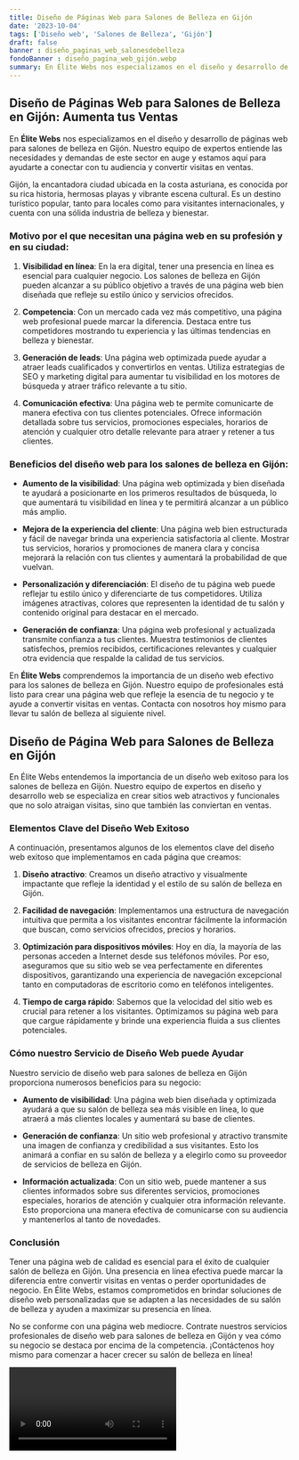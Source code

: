 ```yaml
---
title: Diseño de Páginas Web para Salones de Belleza en Gijón
date: '2023-10-04'
tags: ['Diseño web', 'Salones de Belleza', 'Gijón']
draft: false
banner : diseño_paginas_web_salonesdebelleza
fondoBanner : diseño_pagina_web_gijón.webp
summary: En Élite Webs nos especializamos en el diseño y desarrollo de páginas web para salones de belleza en Gijón. Nuestro equipo de expertos entiende las necesidades y demandas de este sector en auge y estamos aquí para ayudarte a conectar con tu audiencia y convertir visitas en ventas.
---
```


## Diseño de Páginas Web para Salones de Belleza en Gijón: Aumenta tus Ventas

En **Élite Webs** nos especializamos en el diseño y desarrollo de páginas web para salones de belleza en Gijón. Nuestro equipo de expertos entiende las necesidades y demandas de este sector en auge y estamos aquí para ayudarte a conectar con tu audiencia y convertir visitas en ventas.

Gijón, la encantadora ciudad ubicada en la costa asturiana, es conocida por su rica historia, hermosas playas y vibrante escena cultural. Es un destino turístico popular, tanto para locales como para visitantes internacionales, y cuenta con una sólida industria de belleza y bienestar. 

### Motivo por el que necesitan una página web en su profesión y en su ciudad:

1. **Visibilidad en línea**: En la era digital, tener una presencia en línea es esencial para cualquier negocio. Los salones de belleza en Gijón pueden alcanzar a su público objetivo a través de una página web bien diseñada que refleje su estilo único y servicios ofrecidos.

2. **Competencia**: Con un mercado cada vez más competitivo, una página web profesional puede marcar la diferencia. Destaca entre tus competidores mostrando tu experiencia y las últimas tendencias en belleza y bienestar.

3. **Generación de leads**: Una página web optimizada puede ayudar a atraer leads cualificados y convertirlos en ventas. Utiliza estrategias de SEO y marketing digital para aumentar tu visibilidad en los motores de búsqueda y atraer tráfico relevante a tu sitio.

4. **Comunicación efectiva**: Una página web te permite comunicarte de manera efectiva con tus clientes potenciales. Ofrece información detallada sobre tus servicios, promociones especiales, horarios de atención y cualquier otro detalle relevante para atraer y retener a tus clientes.

### Beneficios del diseño web para los salones de belleza en Gijón:

- **Aumento de la visibilidad**: Una página web optimizada y bien diseñada te ayudará a posicionarte en los primeros resultados de búsqueda, lo que aumentará tu visibilidad en línea y te permitirá alcanzar a un público más amplio.

- **Mejora de la experiencia del cliente**: Una página web bien estructurada y fácil de navegar brinda una experiencia satisfactoria al cliente. Mostrar tus servicios, horarios y promociones de manera clara y concisa mejorará la relación con tus clientes y aumentará la probabilidad de que vuelvan.

- **Personalización y diferenciación**: El diseño de tu página web puede reflejar tu estilo único y diferenciarte de tus competidores. Utiliza imágenes atractivas, colores que representen la identidad de tu salón y contenido original para destacar en el mercado.

- **Generación de confianza**: Una página web profesional y actualizada transmite confianza a tus clientes. Muestra testimonios de clientes satisfechos, premios recibidos, certificaciones relevantes y cualquier otra evidencia que respalde la calidad de tus servicios.

En **Élite Webs** comprendemos la importancia de un diseño web efectivo para los salones de belleza en Gijón. Nuestro equipo de profesionales está listo para crear una página web que refleje la esencia de tu negocio y te ayude a convertir visitas en ventas. Contacta con nosotros hoy mismo para llevar tu salón de belleza al siguiente nivel.

<GifSeo />

<Cta />

## Diseño de Página Web para Salones de Belleza en Gijón

En Élite Webs entendemos la importancia de un diseño web exitoso para los salones de belleza en Gijón. Nuestro equipo de expertos en diseño y desarrollo web se especializa en crear sitios web atractivos y funcionales que no solo atraigan visitas, sino que también las conviertan en ventas.

### Elementos Clave del Diseño Web Exitoso

A continuación, presentamos algunos de los elementos clave del diseño web exitoso que implementamos en cada página que creamos:

1. **Diseño atractivo**: Creamos un diseño atractivo y visualmente impactante que refleje la identidad y el estilo de su salón de belleza en Gijón.

2. **Facilidad de navegación**: Implementamos una estructura de navegación intuitiva que permita a los visitantes encontrar fácilmente la información que buscan, como servicios ofrecidos, precios y horarios.

3. **Optimización para dispositivos móviles**: Hoy en día, la mayoría de las personas acceden a Internet desde sus teléfonos móviles. Por eso, aseguramos que su sitio web se vea perfectamente en diferentes dispositivos, garantizando una experiencia de navegación excepcional tanto en computadoras de escritorio como en teléfonos inteligentes.

4. **Tiempo de carga rápido**: Sabemos que la velocidad del sitio web es crucial para retener a los visitantes. Optimizamos su página web para que cargue rápidamente y brinde una experiencia fluida a sus clientes potenciales.

### Cómo nuestro Servicio de Diseño Web puede Ayudar

Nuestro servicio de diseño web para salones de belleza en Gijón proporciona numerosos beneficios para su negocio:

- **Aumento de visibilidad**: Una página web bien diseñada y optimizada ayudará a que su salón de belleza sea más visible en línea, lo que atraerá a más clientes locales y aumentará su base de clientes.

- **Generación de confianza**: Un sitio web profesional y atractivo transmite una imagen de confianza y credibilidad a sus visitantes. Esto los animará a confiar en su salón de belleza y a elegirlo como su proveedor de servicios de belleza en Gijón.

- **Información actualizada**: Con un sitio web, puede mantener a sus clientes informados sobre sus diferentes servicios, promociones especiales, horarios de atención y cualquier otra información relevante. Esto proporciona una manera efectiva de comunicarse con su audiencia y mantenerlos al tanto de novedades.

### Conclusión

Tener una página web de calidad es esencial para el éxito de cualquier salón de belleza en Gijón. Una presencia en línea efectiva puede marcar la diferencia entre convertir visitas en ventas o perder oportunidades de negocio. En Élite Webs, estamos comprometidos en brindar soluciones de diseño web personalizadas que se adapten a las necesidades de su salón de belleza y ayuden a maximizar su presencia en línea.

No se conforme con una página web mediocre. Contrate nuestros servicios profesionales de diseño web para salones de belleza en Gijón y vea cómo su negocio se destaca por encima de la competencia. ¡Contáctenos hoy mismo para comenzar a hacer crecer su salón de belleza en línea!

<Video />

<CtaBot job='Salones de Belleza' city='Gijón'/>

<Gmaps query='Gijón+españa+maps' />